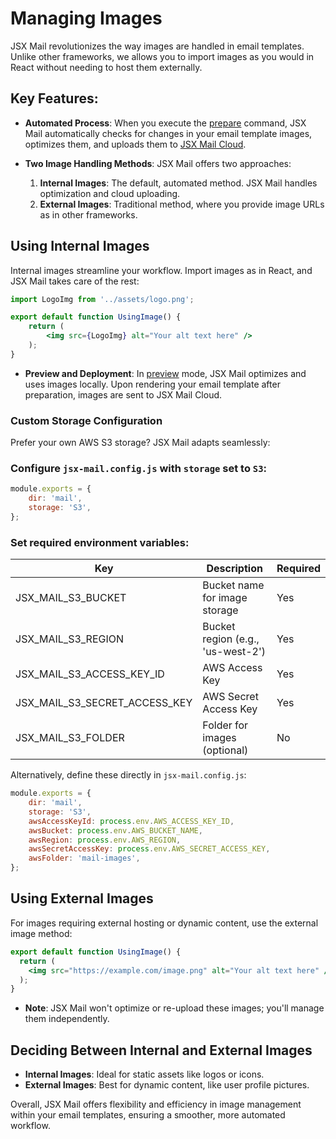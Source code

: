 
# Managing Images

JSX Mail revolutionizes the way images are handled in email templates. Unlike other frameworks, we allows you to import images as you would in React without needing to host them externally.

## Key Features:

- **Automated Process**: When you execute the [prepare](/docs#prepare) command, JSX Mail automatically checks for changes in your email template images, optimizes them, and uploads them to [JSX Mail Cloud](/docs/cloud).

- **Two Image Handling Methods**: JSX Mail offers two approaches:
  1. **Internal Images**: The default, automated method. JSX Mail handles optimization and cloud uploading.
  2. **External Images**: Traditional method, where you provide image URLs as in other frameworks.

## Using Internal Images

Internal images streamline your workflow. Import images as in React, and JSX Mail takes care of the rest:

```jsx filename="mail/templates/using-image.jsx" copy
import LogoImg from '../assets/logo.png';

export default function UsingImage() {
	return (
		<img src={LogoImg} alt="Your alt text here" />
	);
}
```
- **Preview and Deployment**: In [preview](/docs/preview) mode, JSX Mail optimizes and uses images locally. Upon rendering your email template after preparation, images are sent to JSX Mail Cloud.

### Custom Storage Configuration

Prefer your own AWS S3 storage? JSX Mail adapts seamlessly:

<Steps>

### Configure `jsx-mail.config.js` with `storage` set to `S3`:

```js {3} filename="jsx-mail.config.js" copy
module.exports = {
	dir: 'mail',
	storage: 'S3',
};
```

### Set required environment variables:

   | Key | Description | Required |
   | --- | ----------- | -------- |
   | JSX_MAIL_S3_BUCKET | Bucket name for image storage | Yes |
   | JSX_MAIL_S3_REGION | Bucket region (e.g., 'us-west-2') | Yes |
   | JSX_MAIL_S3_ACCESS_KEY_ID | AWS Access Key | Yes |
   | JSX_MAIL_S3_SECRET_ACCESS_KEY | AWS Secret Access Key | Yes |
   | JSX_MAIL_S3_FOLDER | Folder for images (optional) | No |

   Alternatively, define these directly in `jsx-mail.config.js`:

```js {4-8} filename="jsx-mail.config.js" copy
module.exports = {
	dir: 'mail',
	storage: 'S3',
	awsAccessKeyId: process.env.AWS_ACCESS_KEY_ID,
	awsBucket: process.env.AWS_BUCKET_NAME,
	awsRegion: process.env.AWS_REGION,
	awsSecretAccessKey: process.env.AWS_SECRET_ACCESS_KEY,
	awsFolder: 'mail-images',
};
```

</Steps>

## Using External Images

For images requiring external hosting or dynamic content, use the external image method:

```jsx filename="mail/templates/using-image.jsx" copy
export default function UsingImage() {
  return (
    <img src="https://example.com/image.png" alt="Your alt text here" />
  );
}
```

- **Note**: JSX Mail won't optimize or re-upload these images; you'll manage them independently.

## Deciding Between Internal and External Images

- **Internal Images**: Ideal for static assets like logos or icons.
- **External Images**: Best for dynamic content, like user profile pictures.

Overall, JSX Mail offers flexibility and efficiency in image management within your email templates, ensuring a smoother, more automated workflow.